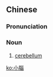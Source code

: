 {{also|小脑}}
==Chinese==
{{zh-forms|s=小脑}}

===Pronunciation===
{{zh-pron
|m=xiǎonǎo
|c=siu2 nou5
|cat=n
}}

===Noun===
{{zh-noun}}
# {{lb|zh|anatomy}} [[cerebellum]]

[[ko:小腦]]